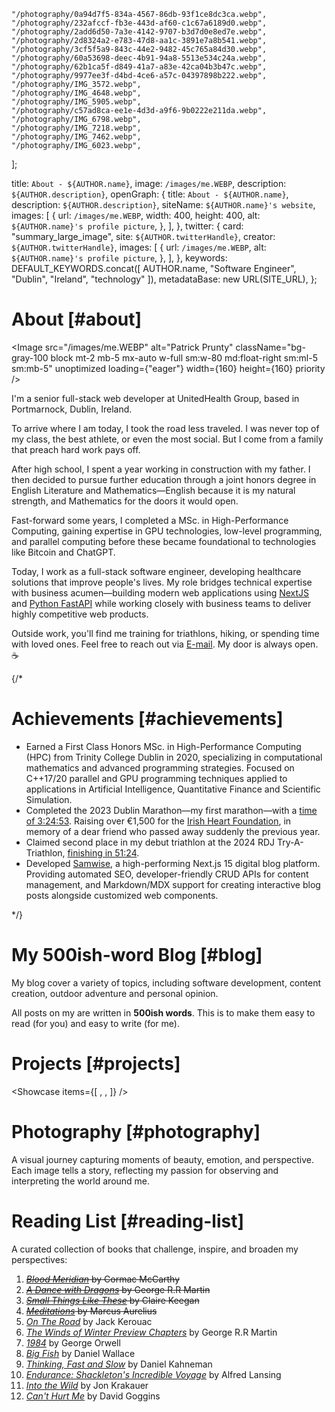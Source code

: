 
    "/photography/0a94d7f5-834a-4567-86db-93f1ce8dc3ca.webp",
    "/photography/232afccf-fb3e-443d-af60-c1c67a6189d0.webp",
    "/photography/2add6d50-7a3e-4142-9707-b3d7d0e8ed7e.webp",
    "/photography/2d8324a2-e783-47d8-aa1c-3891e7a8b541.webp",
    "/photography/3cf5f5a9-843c-44e2-9482-45c765a84d30.webp",
    "/photography/60a53698-deec-4b91-94a8-5513e534c24a.webp",
    "/photography/62b1ca5f-d849-41a7-a83e-42ca04b3b47c.webp",
    "/photography/9977ee3f-d4bd-4ce6-a57c-04397898b222.webp",
    "/photography/IMG_3572.webp",
    "/photography/IMG_4648.webp",
    "/photography/IMG_5905.webp",
    "/photography/c57ad8ca-ee1e-4d3d-a9f6-9b0222e211da.webp",
    "/photography/IMG_6798.webp",
    "/photography/IMG_7218.webp",
    "/photography/IMG_7462.webp",
    "/photography/IMG_6023.webp",
];

  title: `About - ${AUTHOR.name}`,
  image: `/images/me.WEBP`,
  description: `${AUTHOR.description}`,
  openGraph: {
    title: `About - ${AUTHOR.name}`,
    description: `${AUTHOR.description}`,
    siteName: `${AUTHOR.name}'s website`,
    images: [
      {
        url: `/images/me.WEBP`,
        width: 400,
        height: 400,
        alt: `${AUTHOR.name}'s profile picture`,
      },
    ],
  },
  twitter: {
    card: "summary_large_image",
    site: `${AUTHOR.twitterHandle}`,
    creator: `${AUTHOR.twitterHandle}`,
    images: [
      {
        url: `/images/me.WEBP`,
        alt: `${AUTHOR.name}'s profile picture`,
      },
    ],
  },
  keywords: DEFAULT_KEYWORDS.concat([
    AUTHOR.name,
    "Software Engineer",
    "Dublin",
    "Ireland",
    "technology"
  ]),
  metadataBase: new URL(SITE_URL),
};

# About [#about]

<Image
src="/images/me.WEBP"
alt="Patrick Prunty"
className="bg-gray-100 block mt-2 mb-5 mx-auto w-full sm:w-80 md:float-right sm:ml-5 sm:mb-5"
unoptimized
loading={"eager"}
width={160}
height={160}
priority
/>

I'm a senior full-stack web developer at UnitedHealth Group, based in Portmarnock, Dublin, Ireland.

To arrive where I am today, I took the road less traveled. I was never top of my class, the best athlete, or even the most social. But I come from a family that preach hard work pays off.

After high school, I spent a year working in construction with my father. I then decided to pursue further education through a joint honors degree in English Literature and Mathematics—English because it is my natural strength, and Mathematics for the doors it would open.

Fast-forward some years, I completed a MSc. in High-Performance Computing, gaining expertise in GPU technologies, low-level programming, and parallel computing before these became foundational to technologies like Bitcoin and ChatGPT.

Today, I work as a full-stack software engineer, developing healthcare solutions that improve people's lives. My role bridges technical expertise with business acumen—building modern web applications using [NextJS](https://nextjs.org/) and [Python FastAPI](https://fastapi.tiangolo.com/) while working closely with business teams to deliver highly competitive web products.

Outside work, you'll find me training for triathlons, hiking, or spending time with loved ones. Feel free to reach out via [E-mail](mailto:patrickprunty.business@gmail.com). My door is always open. ☕️

{/*
# Achievements [#achievements]

* Earned a First Class Honors MSc. in High-Performance Computing (HPC) from Trinity College Dublin in 2020, specializing in computational mathematics and advanced programming strategies. Focused on C++17/20 parallel and GPU programming techniques applied to applications in Artificial Intelligence, Quantitative Finance and Scientific Simulation.
* Completed the 2023 Dublin Marathon—my first marathon—with a [time of 3:24:53](https://www.strava.com/activities/10125503113/best-efforts). Raising over €1,500 for the [Irish Heart Foundation](https://irishheart.ie/), in memory of a dear friend who passed away suddenly the previous year.
* Claimed second place in my debut triathlon at the 2024 RDJ Try-A-Triathlon, [finishing in 51:24](https://www.strava.com/activities/12229188198).
* Developed [Samwise](https://github.com/pprunty/samwise), a high-performing Next.js 15 digital blog platform. Providing automated SEO, developer-friendly CRUD APIs for content management, and Markdown/MDX support for creating interactive blog posts alongside customized web components.

*/}

# My 500ish-word Blog [#blog]

My blog cover a variety of topics, including software development, content creation, outdoor adventure and personal opinion.

All posts on my are written in **500ish words**. This is to make them easy to read (for you) and
easy to write (for me).

# Projects [#projects]

<Showcase items={[
<ProjectCard
  key="jigsaw-presents"
  imagePath="/images/projects/jigsaw-presents.webp"
  title="Jigsaw Presents"
  description="A YouTube channel providing insight into trending films and television series through video essays."
  url="https://www.youtube.com/channel/UCx8iHEGQMyeInLgPQ81-EJA?sub_confirmation=1"
/>,
<ProjectCard
  key="samwise"
  imagePath="/images/projects/samwise-v2.png"
  title="Samwise"
  description="An open-source, high-performance digital blog and portfolio starter template built with Next.js 15."
  url="https://samwise.wtf"
/>,
<ProjectCard
  key="samwise"
  imagePath="/images/projects/tmplate.png"
  title="tmplate.xyz"
  description="An open-source Next.js 15 application showcasing Polymorphic Web Design Principals."
  url="https://tmplate.xyz/"
/>
]} />

# Photography [#photography]

A visual journey capturing moments of beauty, emotion, and perspective. Each image tells a story, reflecting my passion for observing and interpreting the world around me.

<PhotoGrid images={photographyImages} />

# Reading List [#reading-list]

A curated collection of books that challenge, inspire, and broaden my perspectives:

1. ~~*[Blood Meridian](https://en.wikipedia.org/wiki/Blood_Meridian)* by Cormac McCarthy~~
2. ~~*[A Dance with Dragons](https://en.wikipedia.org/wiki/A_Dance_with_Dragons)* by George R.R Martin~~
3. ~~[*Small Things Like These*](https://en.wikipedia.org/wiki/Small_Things_Like_These) by Claire Keegan~~
4. ~~[*Meditations*](https://en.wikipedia.org/wiki/Meditations) by Marcus Aurelius~~
5. [*On The Road*](https://en.wikipedia.org/wiki/On_the_Road) by Jack Kerouac
6. [*The Winds of Winter Preview Chapters*](/downloads/The%20Winds%20of%20Winter%20(Preview%20Chapters)%20-%20by%20George%20R.R%20Martin%20Compiled%20by%20Patrick%20P.pdf) by George R.R Martin
7. [*1984*](https://en.wikipedia.org/wiki/Nineteen_Eighty-Four) by George Orwell
8. [*Big Fish*](https://en.wikipedia.org/wiki/Big_Fish) by Daniel Wallace
9. [*Thinking, Fast and Slow*](https://en.wikipedia.org/wiki/Thinking,_Fast_and_Slow) by Daniel Kahneman
10. [*Endurance: Shackleton's Incredible Voyage*](https://en.wikipedia.org/wiki/Endurance:_Shackleton%27s_Incredible_Voyage) by Alfred Lansing
11. [*Into the Wild*](https://en.wikipedia.org/wiki/Into_the_Wild_(book)) by Jon Krakauer
12. [*Can't Hurt Me*](https://en.wikipedia.org/wiki/Can%27t_Hurt_Me) by David Goggins